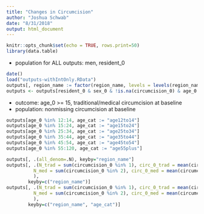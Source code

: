 ```yaml
---
title: "Changes in Circumcision"
author: "Joshua Schwab"
date: "8/31/2018"
output: html_document
---
```


```r
knitr::opts_chunk$set(echo = TRUE, rows.print=50)
library(data.table)
```

* population for ALL outputs: men, resident_0

```r
date()
load("outputs-withIntOnly.RData")
outputs[, region_name := factor(region_name, levels = levels(region_name)[c(2, 3, 1)])]
outputs <- outputs[resident_0 & sex_0 & !is.na(circumcision_0) & age_0 >= 15]
```

* outcome: age_0 >= 15, traditional/medical circumcision at baseline
* population: nonmissing circumcision at baseline
```r
outputs[age_0 %in% 12:14, age_cat := "age12to14"]
outputs[age_0 %in% 15:24, age_cat := "age15to24"]
outputs[age_0 %in% 25:34, age_cat := "age25to34"]
outputs[age_0 %in% 35:44, age_cat := "age35to44"]
outputs[age_0 %in% 45:54, age_cat := "age45to54"]
outputs[age_0 %in% 55:120, age_cat := "age55plus"]

outputs[, .(all_denom=.N), keyby="region_name"]
outputs[, .(N_trad = sum(circumcision_0 %in% 1), circ_0_trad = mean(circumcision_0 %in% 1),
          N_med = sum(circumcision_0 %in% 2), circ_0_med = mean(circumcision_0 %in% 2)
          ), 
        keyby=c("region_name")]
outputs[, .(N_trad = sum(circumcision_0 %in% 1), circ_0_trad = mean(circumcision_0 %in% 1),
          N_med = sum(circumcision_0 %in% 2), circ_0_med = mean(circumcision_0 %in% 2)
          ), 
        keyby=c("region_name", "age_cat")]
```